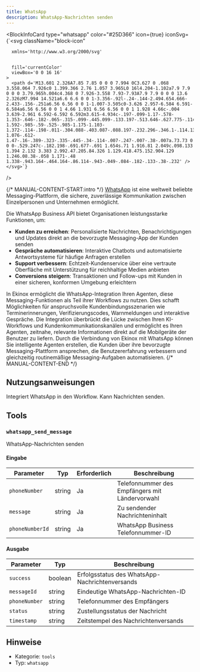 ```yaml
---
title: WhatsApp
description: WhatsApp-Nachrichten senden
---
```



<BlockInfoCard 
  type="whatsapp"
  color="#25D366"
  icon={true}
  iconSvg={`<svg className="block-icon"
      
      xmlns='http://www.w3.org/2000/svg'
      
      
      fill='currentColor'
      viewBox='0 0 16 16'
    >
      <path d='M13.601 2.326A7.85 7.85 0 0 0 7.994 0C3.627 0 .068 3.558.064 7.926c0 1.399.366 2.76 1.057 3.965L0 16l4.204-1.102a7.9 7.9 0 0 0 3.79.965h.004c4.368 0 7.926-3.558 7.93-7.93A7.9 7.9 0 0 0 13.6 2.326zM7.994 14.521a6.6 6.6 0 0 1-3.356-.92l-.24-.144-2.494.654.666-2.433-.156-.251a6.56 6.56 0 0 1-1.007-3.505c0-3.626 2.957-6.584 6.591-6.584a6.56 6.56 0 0 1 4.66 1.931 6.56 6.56 0 0 1 1.928 4.66c-.004 3.639-2.961 6.592-6.592 6.592m3.615-4.934c-.197-.099-1.17-.578-1.353-.646-.182-.065-.315-.099-.445.099-.133.197-.513.646-.627.775-.114.133-.232.148-.43.05-.197-.1-.836-.308-1.592-.985-.59-.525-.985-1.175-1.103-1.372-.114-.198-.011-.304.088-.403.087-.088.197-.232.296-.346.1-.114.133-.198.198-.33.065-.134.034-.248-.015-.347-.05-.099-.445-1.076-.612-1.47-.16-.389-.323-.335-.445-.34-.114-.007-.247-.007-.38-.007a.73.73 0 0 0-.529.247c-.182.198-.691.677-.691 1.654s.71 1.916.81 2.049c.098.133 1.394 2.132 3.383 2.992.47.205.84.326 1.129.418.475.152.904.129 1.246.08.38-.058 1.171-.48 1.338-.943.164-.464.164-.86.114-.943-.049-.084-.182-.133-.38-.232' />
    </svg>`}
/>

{/* MANUAL-CONTENT-START:intro */}
[WhatsApp](https://www.whatsapp.com/) ist eine weltweit beliebte Messaging-Plattform, die sichere, zuverlässige Kommunikation zwischen Einzelpersonen und Unternehmen ermöglicht.

Die WhatsApp Business API bietet Organisationen leistungsstarke Funktionen, um:

- **Kunden zu erreichen**: Personalisierte Nachrichten, Benachrichtigungen und Updates direkt an die bevorzugte Messaging-App der Kunden senden
- **Gespräche automatisieren**: Interaktive Chatbots und automatisierte Antwortsysteme für häufige Anfragen erstellen
- **Support verbessern**: Echtzeit-Kundenservice über eine vertraute Oberfläche mit Unterstützung für reichhaltige Medien anbieten
- **Conversions steigern**: Transaktionen und Follow-ups mit Kunden in einer sicheren, konformen Umgebung erleichtern

In Ekinox ermöglicht die WhatsApp-Integration Ihren Agenten, diese Messaging-Funktionen als Teil ihrer Workflows zu nutzen. Dies schafft Möglichkeiten für anspruchsvolle Kundenbindungsszenarien wie Terminerinnerungen, Verifizierungscodes, Warnmeldungen und interaktive Gespräche. Die Integration überbrückt die Lücke zwischen Ihren KI-Workflows und Kundenkommunikationskanälen und ermöglicht es Ihren Agenten, zeitnahe, relevante Informationen direkt auf die Mobilgeräte der Benutzer zu liefern. Durch die Verbindung von Ekinox mit WhatsApp können Sie intelligente Agenten erstellen, die Kunden über ihre bevorzugte Messaging-Plattform ansprechen, die Benutzererfahrung verbessern und gleichzeitig routinemäßige Messaging-Aufgaben automatisieren.
{/* MANUAL-CONTENT-END */}

## Nutzungsanweisungen

Integriert WhatsApp in den Workflow. Kann Nachrichten senden.

## Tools

### `whatsapp_send_message`

WhatsApp-Nachrichten senden

#### Eingabe

| Parameter | Typ | Erforderlich | Beschreibung |
| --------- | ---- | -------- | ----------- |
| `phoneNumber` | string | Ja | Telefonnummer des Empfängers mit Ländervorwahl |
| `message` | string | Ja | Zu sendender Nachrichteninhalt |
| `phoneNumberId` | string | Ja | WhatsApp Business Telefonnummer-ID |

#### Ausgabe

| Parameter | Typ | Beschreibung |
| --------- | ---- | ----------- |
| `success` | boolean | Erfolgsstatus des WhatsApp-Nachrichtenversands |
| `messageId` | string | Eindeutige WhatsApp-Nachrichten-ID |
| `phoneNumber` | string | Telefonnummer des Empfängers |
| `status` | string | Zustellungsstatus der Nachricht |
| `timestamp` | string | Zeitstempel des Nachrichtenversands |

## Hinweise

- Kategorie: `tools`
- Typ: `whatsapp`
